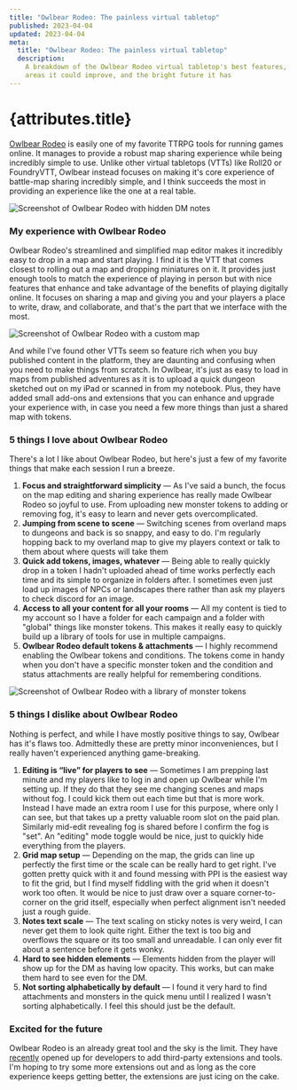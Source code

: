 ```yaml
---
title: "Owlbear Rodeo: The painless virtual tabletop"
published: 2023-04-04
updated: 2023-04-04
meta:
  title: "Owlbear Rodeo: The painless virtual tabletop"
  description:
    A breakdown of the Owlbear Rodeo virtual tabletop's best features, some
    areas it could improve, and the bright future it has
---
```


# {attributes.title}

[Owlbear Rodeo](https://www.owlbear.app/) is easily one of my favorite TTRPG
tools for running games online. It manages to provide a robust map sharing
experience while being incredibly simple to use. Unlike other virtual tabletops
(VTTs) like Roll20 or FoundryVTT, Owlbear instead focuses on making it's core
experience of battle-map sharing incredibly simple, and I think succeeds the
most in providing an experience like the one at a real table.

![Screenshot of Owlbear Rodeo with hidden DM notes](/images/articles/why-i-love-owlbear-rodeo/owlbear-1.png)

### My experience with Owlbear Rodeo

Owlbear Rodeo's streamlined and simplified map editor makes it incredibly easy
to drop in a map and start playing. I find it is the VTT that comes closest to
rolling out a map and dropping miniatures on it. It provides just enough tools
to match the experience of playing in person but with nice features that enhance
and take advantage of the benefits of playing digitally online. It focuses on
sharing a map and giving you and your players a place to write, draw, and
collaborate, and that's the part that we interface with the most.

![Screenshot of Owlbear Rodeo with a custom map](/images/articles/why-i-love-owlbear-rodeo/owlbear-3.png)

And while I've found other VTTs seem so feature rich when you buy published
content in the platform, they are daunting and confusing when you need to make
things from scratch. In Owlbear, it's just as easy to load in maps from
published adventures as it is to upload a quick dungeon sketched out on my iPad
or scanned in from my notebook. Plus, they have added small add-ons and
extensions that you can enhance and upgrade your experience with, in case you
need a few more things than just a shared map with tokens.

### 5 things I love about Owlbear Rodeo

There's a lot I like about Owlbear Rodeo, but here's just a few of my favorite
things that make each session I run a breeze.

1. **Focus and straightforward simplicity** &mdash; As I've said a bunch, the
   focus on the map editing and sharing experience has really made Owlbear Rodeo
   so joyful to use. From uploading new monster tokens to adding or removing
   fog, it's easy to learn and never gets overcomplicated.
2. **Jumping from scene to scene** &mdash; Switching scenes from overland maps
   to dungeons and back is so snappy, and easy to do. I'm regularly hopping back
   to my overland map to give my players context or talk to them about where
   quests will take them
3. **Quick add tokens, images, whatever** &mdash; Being able to really quickly
   drop in a token I hadn't uploaded ahead of time works perfectly each time and
   its simple to organize in folders after. I sometimes even just load up images
   of NPCs or landscapes there rather than ask my players to check discord for
   an image.
4. **Access to all your content for all your rooms** &mdash; All my content is
   tied to my account so I have a folder for each campaign and a folder with
   "global" things like monster tokens. This makes it really easy to quickly
   build up a library of tools for use in multiple campaigns.
5. **Owlbear Rodeo default tokens & attachments** &mdash; I highly recommend
   enabling the Owlbear tokens and conditions. The tokens come in handy when you
   don't have a specific monster token and the condition and status attachments
   are really helpful for remembering conditions.

![Screenshot of Owlbear Rodeo with a library of monster tokens](/images/articles/why-i-love-owlbear-rodeo/owlbear-5.png)

### 5 things I dislike about Owlbear Rodeo

Nothing is perfect, and while I have mostly positive things to say, Owlbear has
it's flaws too. Admittedly these are pretty minor inconveniences, but I really
haven't experienced anything game-breaking.

1. **Editing is “live” for players to see** &mdash; Sometimes I am prepping last
   minute and my players like to log in and open up Owlbear while I'm setting
   up. If they do that they see me changing scenes and maps without fog. I could
   kick them out each time but that is more work. Instead I have made an extra
   room I use for this purpose, where only I can see, but that takes up a pretty
   valuable room slot on the paid plan. Similarly mid-edit revealing fog is
   shared before I confirm the fog is "set". An "editing" mode toggle would be
   nice, just to quickly hide everything from the players.
2. **Grid map setup** &mdash; Depending on the map, the grids can line up
   perfectly the first time or the scale can be really hard to get right. I've
   gotten pretty quick with it and found messing with PPI is the easiest way to
   fit the grid, but I find myself fiddling with the grid when it doesn't work
   too often. It would be nice to just draw over a square corner-to-corner on
   the grid itself, especially when perfect alignment isn't needed just a rough
   guide.
3. **Notes text scale** &mdash; The text scaling on sticky notes is very weird,
   I can never get them to look quite right. Either the text is too big and
   overflows the square or its too small and unreadable. I can only ever fit
   about a sentence before it gets wonky.
4. **Hard to see hidden elements** &mdash; Elements hidden from the player will
   show up for the DM as having low opacity. This works, but can make them hard
   to see even for the DM.
5. **Not sorting alphabetically by default** &mdash; I found it very hard to
   find attachments and monsters in the quick menu until I realized I wasn't
   sorting alphabetically. I feel this should just be the default.

### Excited for the future

Owlbear Rodeo is an already great tool and the sky is the limit. They have
[recently](https://blog.owlbear.rodeo/owlbear-rodeo-2-0-beta-patch-9/) opened up
for developers to add third-party extensions and tools. I'm hoping to try some
more extensions out and as long as the core experience keeps getting better, the
extensions are just icing on the cake.
